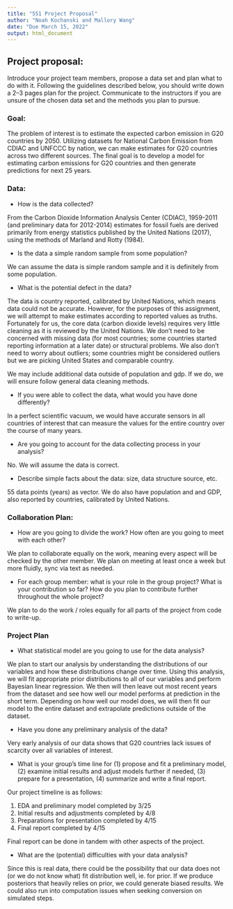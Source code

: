 ```yaml
---
title: "551 Project Proposal"
author: "Noah Kochanski and Mallory Wang"
date: "Due March 15, 2022"
output: html_document
---
```


## Project proposal: 
Introduce your project team members, propose a data set and plan what to do with it. Following the guidelines described below, you should write down a 2–3 pages plan for the project. Communicate to the instructors if you are unsure of the chosen data set and the methods you plan to pursue.

### Goal: 
The problem of interest is to estimate the expected carbon emission in G20 countries by 2050. Utilizing datasets for National Carbon Emission from CDIAC and UNFCCC by nation, we can make estimates for G20 countries across two different sources. The final goal is to develop a model for estimating carbon emissions for G20 countries and then generate predictions for next 25 years.  

### Data:
* How is the data collected?

From the Carbon Dioxide Information Analysis Center (CDIAC), 1959-2011 (and preliminary data for 2012-2014) estimates for fossil fuels are derived primarily from energy statistics published by the United Nations (2017), using the methods of Marland and Rotty (1984).

* Is the data a simple random sample from some population?

We can assume the data is simple random sample and it is definitely from some population.

* What is the potential defect in the data?

The data is country reported, calibrated by United Nations, which means data could not be accurate. However, for the purposes of this assignment, we will attempt to make estimates according to reported values as truths. Fortunately for us, the core data (carbon dioxide levels) requires very little cleaning as it is reviewed by the United Nations. We don't need to be concerned with missing data (for most countries; some countries started reporting information at a later date) or structural problems. We also don't need to worry about outliers; some countries might be considered outliers but we are picking United States and comparable country. 

We may include additional data outside of population and gdp. If we do, we will ensure follow general data cleaning methods. 

* If you were able to collect the data, what would you have done differently?

In a perfect scientific vacuum, we would have accurate sensors in all countries of interest that can measure the values for the entire country over the course of many years. 

* Are you going to account for the data collecting process in your analysis?

No. We will assume the data is correct. 

* Describe simple facts about the data: size, data structure source, etc.

55 data points (years) as vector. We do also have population and and GDP, also reported by countries, calibrated by United Nations. 

### Collaboration Plan:
* How are you going to divide the work? How often are you going to meet with each other?

We plan to collaborate equally on the work, meaning every aspect will be checked by the other member. We plan on meeting at least once a week but more fluidly, sync via text as needed. 

* For each group member: what is your role in the group project? What is your contribution so far? How do you plan to contribute further throughout the whole project?

We plan to do the work / roles equally for all parts of the project from code to write-up. 

### Project Plan
* What statistical model are you going to use for the data analysis?

We plan to start our analysis by understanding the distributions of our variables and how these distributions change over time. Using this analysis, we will fit appropriate prior distributions to all of our variables and perform Bayesian linear regression. We then will then leave out most recent years from the dataset and see how well our model performs at prediction in the short term. Depending on how well our model does, we will then fit our model to the entire dataset and extrapolate predictions outside of the dataset.

* Have you done any preliminary analysis of the data?

Very early analysis of our data shows that G20 countries lack issues of scarcity over all variables of interest.

* What is your group’s time line for (1) propose and fit a preliminary model, (2) examine initial results and adjust models further if needed, (3) prepare for a presentation, (4) summarize and write a final report.

Our project timeline is as follows: 

(1) EDA and preliminary model completed by 3/25
(2) Initial results and adjustments completed by 4/8
(3) Preparations for presentation completed by 4/15
(4) Final report completed by 4/15

Final report can be done in tandem with other aspects of the project.

* What are the (potential) difficulties with your data analysis?

Since this is real data, there could be the possibility that our data does not (or we do not know what) fit distribution well, ie. for prior. If we produce posteriors that heavily relies on prior, we could generate biased results. We could also run into computation issues when seeking conversion on simulated steps. 

```r

```

